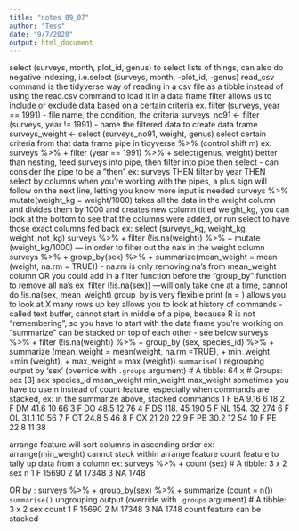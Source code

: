 ```yaml
---
title: "notes 09_07"
author: "Tess"
date: "9/7/2020"
output: html_document
---
```


select (surveys, month, plot_id, genus)
to select lists of things, can also do negative indexing, i.e.select (surveys, month, -plot_id, -genus)
read_csv command is the tidyverse way of reading in a csv file as a tibble instead of using the read.csv command to load it in a data frame
filter allows us to include or exclude data based on a certain criteria
ex. filter (surveys, year == 1991) - file name, the condition, the criteria
surveys_no91 <- filter (surveys, year != 1991) - name the filtered data to create data frame
surveys_weight <- select (surveys_no91, weight, genus) select certain criteria from that data frame 
pipe in tidyverse %>%  (control shift m)
ex:
surveys %>% 
+ filter (year == 1991) %>% 
+ select(genus, weight)
better than nesting, feed surveys into pipe, then filter into pipe then select - can consider the pipe to be a "then" ex: surveys THEN filter by year THEN select by columns
 when you're working with the pipes, a plus sign will follow on the next line, letting you know more input is needed
 surveys %>% 
 mutate(weight_kg = weight/1000) takes all the data in the weight column and divides them by 1000 and creates new column titled weight_kg, you can look at the bottom to see that the columns were added, or run select to have those exact columns fed back 
 ex: select (surveys_kg, weight_kg, weight_not_kg)
  surveys %>% 
+ filter (!is.na(weight)) %>% 
+ mutate (weight_kg/1000)  --- in order to filter out the na's in the weight column
surveys %>% 
+ group_by(sex) %>% 
+ summarize(mean_weight = mean (weight, na.rm = TRUE)) - na.rm is only removing na's from mean_weight column OR you could add in a filter function before the "group_by" function to remove all na's ex: 
filter (!is.na(sex)) ---will only take one at a time, cannot do !is.na(sex, mean_weight)
group_by is very flexible
print (n = ) allows you to look at X many rows
up key allows you to look at history of commands - called text buffer, cannot start in middle of a pipe, because R is not "remembering", so you have to start with the data frame you're working on 
"summarize" can be stacked on top of each other - see below 
surveys %>% 
+ filter (!is.na(weight)) %>% 
+ group_by (sex, species_id) %>% 
+ summarize (mean_weight = mean(weight, na.rm =TRUE),
+            min_weight =min (weight), 
+            max_weight = max (weight))
`summarise()` regrouping output by 'sex' (override with `.groups` argument)
# A tibble: 64 x
# Groups:   sex [3]
   sex   species_id mean_weight min_weight max_weight
sometimes you have to use n instead of count feature, especially when commands are stacked, ex: in the summarize above, stacked commands
   <chr> <chr>            <dbl>      <dbl>      <dbl>
 1 F     BA                9.16          6         18
 2 F     DM               41.6          10         66
 3 F     DO               48.5          12         76
 4 F     DS              118.           45        190
 5 F     NL              154.           32        274
 6 F     OL               31.1          10         56
 7 F     OT               24.8           5         46
 8 F     OX               21            20         22
 9 F     PB               30.2          12         54
10 F     PE               22.8          11         38

arrange feature will sort columns in ascending order ex: arrange(min_weight) 
cannot stack within arrange feature
count feature to tally up data from a column ex: 
surveys %>% 
+ count (sex)
# A tibble: 3 x 2
  sex       n
  <chr> <int>
1 F     15690
2 M     17348
3 NA     1748

OR by :
surveys %>% 
+ group_by(sex) %>% 
+ summarize (count = n())
`summarise()` ungrouping output (override with `.groups` argument)
# A tibble: 3 x 2
  sex   count
  <chr> <int>
1 F     15690
2 M     17348
3 NA     1748
count feature can be stacked